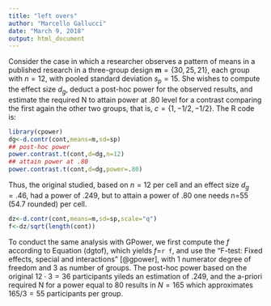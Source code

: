 ```yaml
---
title: "left overs"
author: "Marcello Gallucci"
date: "March 9, 2018"
output: html_document
---
```




Consider the case in which a researcher observes a pattern of means in a published research in a three-group design $\boldsymbol{m}=\{30,25,21\}$, each group with $n=12$, with pooled standard deviation $s_p=15$. She wishes to compute the effect size $d_g$, deduct a post-hoc power for the observed results, and estimate the required N to attain power at .80 level for a contrast comparing the first again the other two groups, that is, $c=\{1,-1/2,-1/2\}$.  The R code is:



```r
library(cpower)
dg<-d.contr(cont,means=m,sd=sp)
## post-hoc power
power.contrast.t(cont,d=dg,n=12)
## attain power at .80
power.contrast.t(cont,d=dg,power=.80)
```

Thus, the original studied, based on $n=12$ per cell and an effect size $d_g=.46$, had a power of .249, but to attain a power of .80 one needs n=55 (54.7 rounded) per cell.

```r
dz<-d.contr(cont,means=m,sd=sp,scale="q")
f<-dz/sqrt(length(cont))

```
To conduct the same analysis with GPower, we first compute the $f$ according to Equation (dgtof), which yields $f$=`r f`, and use the "F-test: Fixed effects, special and interactions" [@gpower], with 1 numerator degree of freedom and 3 as number of groups. The post-hoc power based on the original $12 \cdot 3=36$ participants yileds an estimation of .249, and the a-priori required N for a power equal to 80 results in $N=165$ which approximates $165/3=55$ participants per group.
